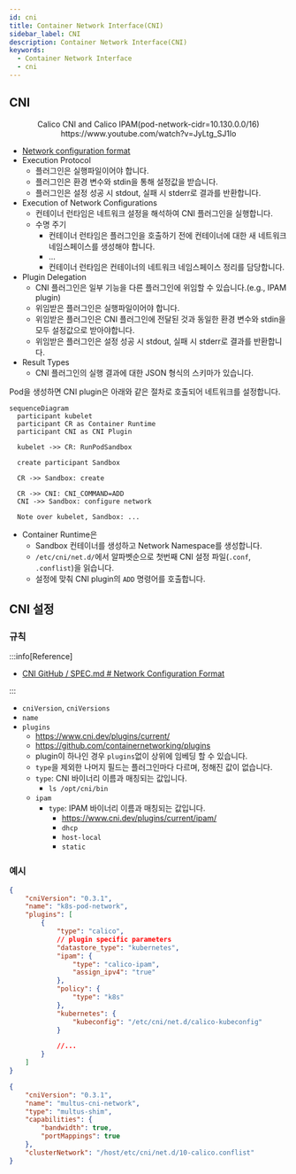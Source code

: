 ```yaml
---
id: cni
title: Container Network Interface(CNI)
sidebar_label: CNI
description: Container Network Interface(CNI)
keywords:
  - Container Network Interface
  - cni
---
```



## CNI

<center>
	<figure>
		<DrwaIOViewer src={useBaseUrl("img/mlops/network/calico/cni-with-calico-ipam.drawio")} />
		<figcaption>Calico CNI and Calico IPAM(pod-network-cidr=10.130.0.0/16)</figcaption>
		<figcaption>https://www.youtube.com/watch?v=JyLtg_SJ1lo</figcaption>
	</figure>
</center>

- [Network configuration format](#cni-설정)
- Execution Protocol
  - 플러그인은 실행파일이어야 합니다.
  - 플러그인은 환경 변수와 stdin을 통해 설정값을 받습니다.
  - 플러그인은 설정 성공 시 stdout, 실패 시 stderr로 결과를 반환합니다.
- Execution of Network Configurations
  - 컨테이너 런타임은 네트워크 설정을 해석하여 CNI 플러그인을 실행합니다.
  - 수명 주기
    - 컨테이너 런타임은 플러그인을 호출하기 전에 컨테이너에 대한 새 네트워크 네임스페이스를 생성해야 합니다.
    - ...
    - 컨테이너 런타임은 컨테이너의 네트워크 네임스페이스 정리를 담당합니다.
- Plugin Delegation
  - CNI 플러그인은 일부 기능을 다른 플러그인에 위임할 수 있습니다.(e.g., IPAM plugin)
  - 위임받은 플러그인은 실행파일이어야 합니다.
  - 위임받은 플러그인은 CNI 플러그인에 전달된 것과 동일한 환경 변수와 stdin을 모두 설정값으로 받아야합니다.
  - 위임받은 플러그인은 설정 성공 시 stdout, 실패 시 stderr로 결과를 반환합니다.
- Result Types
  - CNI 플러그인의 실행 결과에 대한 JSON 형식의 스키마가 있습니다.

Pod을 생성하면 CNI plugin은 아래와 같은 절차로 호출되어 네트워크를 설정합니다.

```mermaid
sequenceDiagram
  participant kubelet
  participant CR as Container Runtime
  participant CNI as CNI Plugin

  kubelet ->> CR: RunPodSandbox

  create participant Sandbox

  CR ->> Sandbox: create

  CR ->> CNI: CNI_COMMAND=ADD
  CNI ->> Sandbox: configure network

  Note over kubelet, Sandbox: ...
```

- Container Runtime은
  - Sandbox 컨테이너를 생성하고 Network Namespace를 생성합니다.
  - `/etc/cni/net.d/`에서 알파벳순으로 첫번째 CNI 설정 파일(`.conf`, `.conflist`)을 읽습니다.
  - 설정에 맞춰 CNI plugin의 `ADD` 명령어를 호출합니다.

## CNI 설정

### 규칙

:::info[Reference]

- [CNI GitHub / SPEC.md # Network Configuration Format](https://github.com/containernetworking/cni/blob/main/SPEC.md#section-1-network-configuration-format)

:::

- `cniVersion`, `cniVersions`
- `name`
- `plugins`
  - https://www.cni.dev/plugins/current/
  - https://github.com/containernetworking/plugins
  - plugin이 하나인 경우 `plugins`없이 상위에 임베딩 할 수 있습니다.
  - `type`을 제외한 나머지 필드는 플러그인마다 다르며, 정해진 값이 없습니다.
  - `type`: CNI 바이너리 이름과 매칭되는 값입니다.
    - `ls /opt/cni/bin`
  - `ipam`
    - `type`: IPAM 바이너리 이름과 매칭되는 값입니다.
      - https://www.cni.dev/plugins/current/ipam/
      - `dhcp`
      - `host-local`
      - `static`

### 예시

```json title="/etc/cni/net.d/10-calico.conflist"
{
	"cniVersion": "0.3.1",
	"name": "k8s-pod-network",
	"plugins": [
		{
			"type": "calico",
			// plugin specific parameters
			"datastore_type": "kubernetes",
			"ipam": {
				"type": "calico-ipam",
				"assign_ipv4": "true"
			},
			"policy": {
				"type": "k8s"
			},
			"kubernetes": {
				"kubeconfig": "/etc/cni/net.d/calico-kubeconfig"
			}

			//...
		}
	]
}
```

```json title="/etc/cni/net.d/00-multus.conf"
{
	"cniVersion": "0.3.1",
	"name": "multus-cni-network",
	"type": "multus-shim",
	"capabilities": {
		"bandwidth": true,
		"portMappings": true
	},
	"clusterNetwork": "/host/etc/cni/net.d/10-calico.conflist"
}
```
